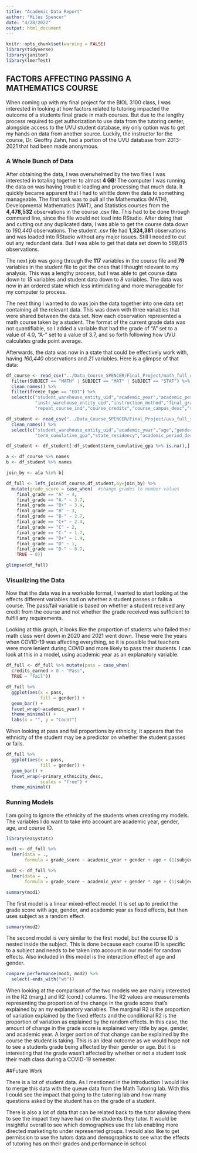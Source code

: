 ```yaml
---
title: "Academic Data Report"
author: "Miles Spencer"
date: "4/28/2022"
output: html_document
---
```


```r
knitr::opts_chunk$set(warning = FALSE)
library(tidyverse)
library(janitor)
library(lmerTest)
```

## FACTORS AFFECTING PASSING A MATHEMATICS COURSE

When coming up with my final project for the BIOL 3100 class, I was interested in looking at how factors related to tutoring impacted the outcome of a students final grade in math courses. But due to the lengthy process required to get authorization to use data from the tutoring center, alongside access to the UVU student database, my only option was to get my hands on data from another source. Luckily, the instructor for the course, Dr. Geoffry Zahn, had a portion of the UVU database from 2013-2021 that had been made anonymous. 

### A Whole Bunch of Data

After obtaining the data, I was overwhelmed by the two files I was interested in totaling together to almost **4 GB**! The computer I was running the data on was having trouble loading and processing that much data. It quickly became apparent that I had to whittle down the data to something manageable. The first task was to pull all the Mathematics (MATH), Developmental Mathematics (MAT), and Statistics courses from the **4,478,532** observations in the course .csv file. This had to be done through command line, since the file would not load into RStudio. After doing that and cutting out any duplicated data, I was able to get the course data down to *160,440* observations. The student .csv file had **1,324,381** observations and was loaded into RStudio without any major issues. Still I needed to cut out any redundant data. But I was able to get that data set down to *568,615* observations.

The next job was going through the **117** variables in the course file and **79** variables in the student file to get the ones that I thought relevant to my analysis. This was a lengthy process, but I was able to get course data down to *15* variables and student data down to *8* variables. The data was now in an ordered state which less intimidating and more manageable for my computer to process.

The next thing I wanted to do was join the data together into one data set containing all the relevant data. This was down with three variables that were shared between the data set. Now each observation represented a math course taken by a student. The format of the current grade data was not quantifiable, so I added a variable that had the grade of "A" set to a value of 4.0, "A-" set to a value of 3.7, and so forth following how UVU calculates grade point average. 

Afterwards, the data was now in a state that could be effectively work with, having *160,440* observations and *21* variables. Here is a glimpse of that data:

```r
df_course <- read_csv("../Data_Course_SPENCER/Final_Project/math_full_course_anon.csv") %>% 
  filter(SUBJECT == "MATH" | SUBJECT == "MAT" | SUBJECT == "STAT") %>% 
  clean_names() %>% 
  filter(freeze_type == "EOT") %>% 
  select(c("student_warehouse_entity_uid","academic_year","academic_period_desc","course_identification","subject",
           "instr_warehouse_entity_uid","instruction_method","final_grade","sub_academic_period_desc",
           "repeat_course_ind","course_credits","course_campus_desc","schedule_type_desc","residency","credits_earned"))

df_student <- read_csv("../Data_Course_SPENCER/Final_Project/uvu_full_student_anon.csv") %>% 
  clean_names() %>% 
  select(c("student_warehouse_entity_uid","academic_year","age","gender","primary_ethnicity_desc",
           "term_cumulative_gpa","state_residency","academic_period_desc"))

df_student <- df_student[!df_student$term_cumulative_gpa %>% is.na(),]

a <- df_course %>% names
b <- df_student %>% names

join_by <- a[a %in% b]

df_full <- left_join(df_course,df_student,by=join_by) %>% 
  mutate(grade_score = case_when(  #change grades to number values
    final_grade == "A" ~ 4,
    final_grade == "A-" ~ 3.7,
    final_grade == "B+" ~ 3.4,
    final_grade == "B" ~ 3,
    final_grade == "B-" ~ 2.7,
    final_grade == "C+" ~ 2.4,
    final_grade == "C" ~ 2,
    final_grade == "C-" ~ 1.7,
    final_grade == "D+" ~ 1.4,
    final_grade == "D" ~ 1,
    final_grade == "D-" ~ 0.7,
    TRUE ~ 0))
```
```r
glimpse(df_full)
```

### Visualizing the Data

Now that the data was in a workable format, I wanted to start looking at the effects different variables had on whether a student passes or fails a course. The pass/fail variable is based on whether a student received any credit from the course and not whether the grade received was sufficient to fulfill any requirements.

Looking at this graph, it looks like the proportion of students who failed their math class went down in 2020 and 2021 went down. These were the years when COVID-19 was affecting everything, so it is possible that teachers were more lenient during COVID and more likely to pass their students. I can look at this in a model, using academic year as an explanatory variable.

```r

df_full <- df_full %>% mutate(pass = case_when(
  credits_earned > 0 ~ "Pass",
  TRUE ~ "Fail")) 

df_full %>% 
  ggplot(aes(x = pass,
             fill = gender)) +
  geom_bar() +
  facet_wrap(~academic_year) +
  theme_minimal() +
  labs(x = "", y = "Count")

```

When looking at pass and fail proportions by ethnicity, it appears that the ethnicity of the student may be a predictor on whether the student passes or fails.

```r

df_full %>% 
  ggplot(aes(x = pass,
             fill = gender)) +
  geom_bar() +
  facet_wrap(~primary_ethnicity_desc,
             scales = "free") +
  theme_minimal()

```

### Running Models

I am going to ignore the ethnicity of the students when creating my models. The variables I do want to take into account are academic year, gender, age, and course ID. 

```r
library(easystats)

mod1 <- df_full %>% 
  lmer(data = .,
       formula = grade_score ~ academic_year + gender + age + (1|subject))

mod2 <- df_full %>% 
  lmer(data = .,
       formula = grade_score ~ academic_year + gender * age + (1|subject/course_identification))

```

```r

summary(mod1)

```

The first model is a linear mixed-effect model. It is set up to predict the grade score with age, gender, and academic year as fixed effects, but then uses subject as a random effect.

```r

summary(mod2)

```

The second model is very similar to the first model, but the course ID is nested inside the subject. This is done because each course ID is specific to a subject and needs to be taken into account in our model for random effects. Also included in this model is the interaction effect of age and gender.

```r

compare_performance(mod1, mod2) %>% 
  select(-ends_with("wt"))

```

When looking at the comparison of the two models we are mainly interested in the R2 (marg.) and R2 (cond.) columns. The R2 values are measurements representing the proportion of the change in the grade score that's explained by an my explanatory variables. The marginal R2 is the proportion of variation explained by the fixed effects and the conditional R2 is the proportion of variation as explained by the random effects. In this case, the amount of change in the grade score is explained very little by age, gender, and academic year. A larger portion of that change can be explained by the course the student is taking. This is an ideal outcome as we would hope not to see a students grade being affected by their gender or age. But it is interesting that the grade wasn't affected by whether or not a student took their math class during a COVID-19 semester.

##Future Work

There is a lot of student data. As I mentioned in the introduction I would like to merge this data with the queue data from the Math Tutoring lab. With this I could see the impact that going to the tutoring lab and how many questions asked by the student has on the grade of a student.

There is also a lot of data that can be related back to the tutor allowing them to see the impact they have had on the students they tutor. It would be insightful overall to see which demographics use the lab enabling more directed marketing to under represented groups. I would also like to get permission to use the tutors data and demographics to see what the effects of tutoring has on their grades and performance in school.

